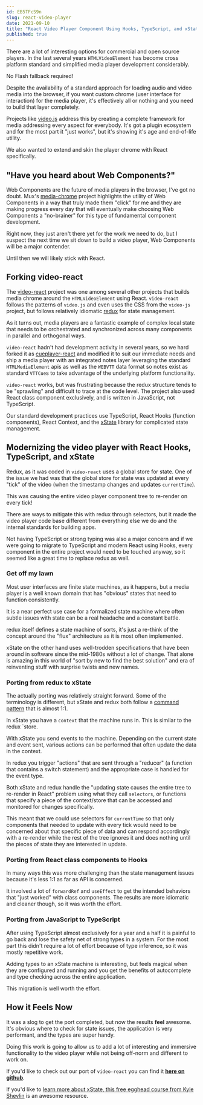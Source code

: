 ```yaml
---
id: EB5TFcS9n
slug: react-video-player
date: 2021-09-10
title: "React Video Player Component Using Hooks, TypeScript, and xState"
published: true
---
```


There are a lot of interesting options for commercial and open source players. In the last several years `HTMLVideoElement` has become cross platform standard and simplified media player development considerably.

No Flash fallback required!

Despite the availability of a standard approach for loading audio and video media into the browser, if you want custom chrome (user interface for interaction) for the media player, it's effectively all or nothing and you need to build that layer completely.

Projects like [video.js](https://videojs.com/) address this by creating a complete framework for media addressing every aspect for everybody. It's got a plugin ecosystem and for the most part it "just works", but it's showing it's age and end-of-life utility.

We also wanted to extend and skin the player chrome with React specifically.

## "Have you heard about Web Components?"

Web Components are the future of media players in the browser, I've got no doubt. Mux's [media-chrome](https://github.com/muxinc/media-chrome) project highlights the utility of Web Components in a way that truly made them "click" for me and they are making progress every day that will eventually make choosing Web Components a "no-brainer" for this type of fundamental component development.

Right now, they just aren't there yet for the work we need to do, but I suspect the next time we sit down to build a video player, Web Components will be a major contender.

Until then we will likely stick with React.

## Forking video-react

The [video-react](https://github.com/video-react/video-react) project was one among several other projects that builds media chrome around the `HTMLVideoElement` using React. `video-react` follows the patterns of `video.js` and even uses the CSS from the `video-js` project, but follows relatively idiomatic [redux](https://github.com/reduxjs/redux) for state management.

As it turns out, media players are a fantastic example of complex local state that needs to be orchestrated and synchronized across many components in  parallel and orthogonal ways.

`video-react` hadn't had development activity in several years, so we hard forked it as [cueplayer-react](https://github.com/joelhooks/cueplayer-react) and modified it to suit our immediate needs and ship a media player with an integrated notes layer leveraging the standard `HTMLMediaElement` apis as well as the `WEBVTT` data format so notes exist as standard `VTTCue`s to take advantage of the underlying platform functionality.

`video-react` works, but was frustrating because the redux structure tends to be "sprawling" and difficult to trace at the code level. The project also used React class component exclusively, and is written in JavaScript, not TypeScript.

Our standard development practices use TypeScript, React Hooks (function components), React Context, and the [xState](https://github.com/statelyai/xstate) library for complicated state management.

## Modernizing the video player with React Hooks, TypeScript, and xState

Redux, as it was coded in `video-react` uses a global store for state. One of the issue we had was that the global store for state was updated at every "tick" of the video (when the timestamp changes and updates `currentTime`).

This was causing the entire video player component tree to re-render on every tick!

There are ways to mitigate this with redux through selectors, but it made the video player code base different from everything else we do and the internal standards for building apps.

Not having TypeScript or strong typing was also a major concern and if we were going to migrate to TypeScript and modern React using Hooks, every component in the entire project would need to be touched anyway, so it seemed like a great time to replace redux as well.

### Get off my lawn

Most user interfaces are finite state machines, as it happens, but a media player is a well known domain that has "obvious" states that need to function consistently.

It is a near perfect use case for a formalized state machine where often subtle issues with state can be a real headache and a constant battle.

redux itself defines a state machine of sorts, it's just a re-think of the concept around the "flux" architecture as it is most often implemented.

xState on the other hand uses well-trodden specifications that have been around in software since the mid-1980s without a lot of change. That alone is amazing in this world of "sort by new to find the best solution" and era of reinventing stuff with surprise twists and new names.

### Porting from redux to xState

The actually porting was relatively straight forward. Some of the terminology is different, but xState and redux both follow a [command pattern]() that is almost 1:1.

In xState you have a `context` that the machine runs in. This is similar to the redux `store.

With xState you send events to the machine. Depending on the current state and event sent, various actions can be performed that often update the data in the context. 

In redux you trigger "actions" that are sent through a "reducer" (a function that contains a switch statement) and the appropriate case is handled for the event type.

Both xState and redux handle the "updating state causes the entire tree to re-render in React" problem using what they call `selectors`, or functions that specify a piece of the context/store that can be accessed and monitored for changes specifically.

This meant that we could use selectors for `currentTime` so that only components that needed to update with every tick would need to be concerned about that specific piece of data and can respond accordingly with a re-render while the rest of the tree ignores it and does nothing until the pieces of state they are interested in update.

### Porting from React class components to Hooks

In many ways this was more challenging than the state management issues because it's less 1:1 as far as API is concerned.

It involved a lot of `forwardRef` and `useEffect` to get the intended behaviors that "just worked" with class components. The results are more idiomatic and cleaner though, so it was worth the effort.

### Porting from JavaScript to TypeScript

After using TypeScript almost exclusively for a year and a half it is painful to go back and lose the safety net of strong types in a system. For the most part this didn't require a lot of effort because of type inference, so it was mostly repetitive work.

Adding types to an xState machine is interesting, but feels magical when they are configured and running and you get the benefits of autocomplete and type checking across the entire application.

This migration is well worth the effort.

## How it Feels Now

It was a slog to get the port completed, but now the results **feel** awesome. It's obvious where to check for state issues, the application is very performant, and the types are super handy.

Doing this work is going to allow us to add a lot of interesting and immersive functionality to the video player while not being off-norm and different to work on.

If you'd like to check out our port of `video-react` you can find it **[here on github](https://github.com/skillrecordings/products/tree/main/packages/player)**. 

If you'd like to [learn more about xState, this free egghead course from Kyle Shevlin](https://egghead.io/courses/introduction-to-state-machines-using-xstate) is an awesome resource.



















